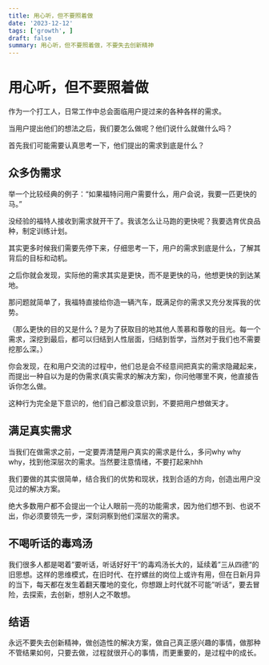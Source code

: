```yaml
---
title: 用心听，但不要照着做
date: '2023-12-12'
tags: ['growth', ]
draft: false
summary: 用心听，但不要照着做，不要失去创新精神
---
```


# 用心听，但不要照着做

作为一个打工人，日常工作中总会面临用户提过来的各种各样的需求。

当用户提出他们的想法之后，我们要怎么做呢？他们说什么就做什么吗？

首先我们可能需要认真思考一下，他们提出的需求到底是什么？

## 众多伪需求

举一个比较经典的例子：“如果福特问用户需要什么，用户会说，我要一匹更快的马。”

没经验的福特人接收到需求就开干了。我该怎么让马跑的更快呢？我要选育优良品种，制定训练计划。

其实更多时候我们需要先停下来，仔细思考一下，用户的需求到底是什么，了解其背后的目标和动机。

之后你就会发现，实际他的需求其实是更快，而不是更快的马，他想更快的到达某地。

那问题就简单了，我福特直接给你造一辆汽车，既满足你的需求又充分发挥我的优势。

（那么更快的目的又是什么？是为了获取目的地其他人羡慕和尊敬的目光。每一个需求，深挖到最后，都可以归结到人性层面，归结到哲学，当然对于我们也不需要挖那么深。）

你会发现，在和用户交流的过程中，他们总是会不经意间把真实的需求隐藏起来，而提出一种自以为是的伪需求(真实需求的解决方案)，你问他哪里不爽，他直接告诉你怎么做。

这种行为完全是下意识的，他们自己都没意识到，不要把用户想做天才。

## 满足真实需求

当我们在做需求之前，一定要弄清楚用户真实的需求是什么，多问why why why，找到他深层次的需求。当然要注意情绪，不要打起来hhh

我们要做的其实很简单，结合我们的优势和现状，找到合适的方向，创造出用户没见过的解决方案。

绝大多数用户都不会提出一个让人眼前一亮的功能需求，因为他们想不到、也说不出，你必须要领先一步，深刻洞察到他们深层次的需求。

## 不喝听话的毒鸡汤

我们很多人都是喝着”要听话，听话好好干“的毒鸡汤长大的，延续着”三从四德“的旧思想。这样的思维模式，在旧时代、在拧螺丝的岗位上或许有用，但在日新月异的当下，每天都在发生着翻天覆地的变化，你想跟上时代就不可能”听话“，要去冒险，去探索，去创新，想别人之不敢想。

## 结语

永远不要失去创新精神，做创造性的解决方案，做自己真正感兴趣的事情，做那种不管结果如何，只要去做，过程就很开心的事情，而更重要的，是过程中的成长。